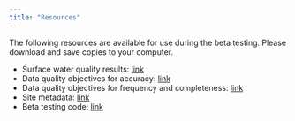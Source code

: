 ```yaml
---
title: "Resources"
---
```


The following resources are available for use during the beta testing.  Please download and save copies to your computer. 

* Surface water quality results: [link](data/BetaResults_9-2-22.xlsx)
* Data quality objectives for accuracy: [link](data/BetaDQOAccuracy_9-2-22.xlsx)
* Data quality objectives for frequency and completeness: [link](data/BetaDQOFreqComp_9-2-22.xlsx)
* Site metadata: [link](data/BetaSites_9-2-22.xlsx)
* Beta testing code: [link](data/MassWateR Beta Script 9-2-22.docx)